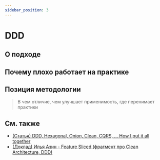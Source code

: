 ```yaml
---
sidebar_position: 3
---
```



# DDD

<WIP ticket="1" />

## О подходе

## Почему плохо работает на практике

## Позиция методологии

> В чем отличие, чем улучшает применимость, где перенимает практики

## См. также

- [(Статья) DDD, Hexagonal, Onion, Clean, CQRS, … How I put it all together](https://herbertograca.com/2017/11/16/explicit-architecture-01-ddd-hexagonal-onion-clean-cqrs-how-i-put-it-all-together/)
- [(Доклад) Илья Азин - Feature Sliced (фрагмент про Clean Architecture, DDD)](https://youtu.be/SnzPAr_FJ7w?t=528)